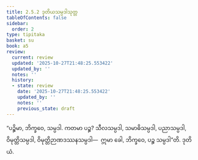 ```yaml
---
title: 2.5.2 ဒုတိယသမ္ပဒါသုတ္တ
tableOfContents: false
sidebar:
  order: 2
type: tipitaka
basket: su
book: a5
review:
  current: review
  updated: '2025-10-27T21:48:25.553422'
  updated_by: ''
  notes: ''
  history:
  - state: review
    date: '2025-10-27T21:48:25.553422'
    updated_by: ''
    notes: ''
    previous_state: draft
---
```



<ReviewStatus review={frontmatter.review} showDetails={true} />

<HypothesisAnnotation frontmatter={frontmatter} />

<DynamicBreadcrumb />

<Division number="92" book="a5" e="ch" v="16" p="104">

<Paragraph number="575" book="a5">
“ပဉ္စိမာ, ဘိက္ခဝေ, သမ္ပဒါ. ကတမာ ပဉ္စ? သီလသမ္ပဒါ, သမာဓိသမ္ပဒါ, ပညာသမ္ပဒါ, ဝိမုတ္တိသမ္ပဒါ, ဝိမုတ္တိဉာဏဒဿနသမ္ပဒါ—  ဣမာ ခေါ, ဘိက္ခဝေ, ပဉ္စ သမ္ပဒါ”တိ.

</Paragraph>
</Division>

<Paragraph number="576" type="center" book="a5">
ဒုတိယံ.
</Paragraph>
